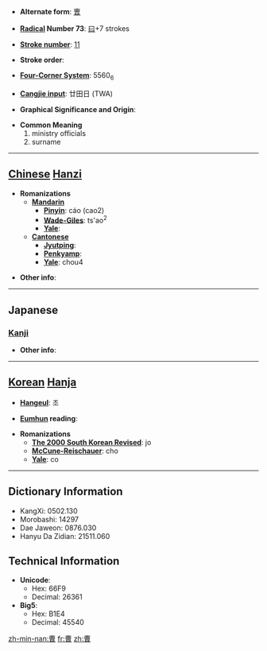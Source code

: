 * '''Alternate form''': [[曺]]

* '''[[Wiktionary:Chinese radical index| Radical]] Number 73''': [[Wiktionary:Chinese radical index 曰|曰]]+7 strokes

* '''[[Wiktionary:Chinese total strokes index|Stroke number]]''': [[Wiktionary:Chinese total strokes index 11|11]]

* '''Stroke order''': 

* '''[[Wiktionary:Chinese four corner index|Four-Corner System]]''': 5560<sub>6</sub>

* '''[[Wiktionary:Chinese Cangjie index|Cangjie input]]''': 廿田日 (TWA)

* '''Graphical Significance and Origin''': 

* '''Common Meaning'''
*#ministry officials
*# surname


----

== [[Chinese]] [[Hanzi]] ==

* '''Romanizations'''
** '''[[Mandarin]]'''
*** '''[[Pinyin]]''': cáo (cao2)
*** '''[[Wade-Giles]]''': ts'ao<sup>2</sup>
*** '''[[Yale]]''': 
** '''[[Cantonese]]'''
*** '''[[Jyutping]]''':
*** '''[[Penkyamp]]''': 
*** '''[[Yale]]''': chou4

* '''Other info''': 

----

==Japanese==
===[[Kanji]]===
{{kanji|on readings=[[そう]] (sō)
|kun readings=[[つかさ]] (tsukasa), [[ともがら]] (tomogara), [[へや]] (heya)
}}

* '''Other info''':  

----

== [[Korean]] [[Hanja]] ==

* '''[[Hangeul]]''': 조

* '''[[Eumhun]] reading''': 

* '''Romanizations'''
** '''[[The 2000 South Korean Revised Romanization|The 2000 South Korean Revised]]''': jo
** '''[[McCune-Reischauer]]''': cho
** '''[[Yale]]''': co

----

== Dictionary Information ==

* KangXi: 0502.130
* Morobashi: 14297
* Dae Jaweon: 0876.030
* Hanyu Da Zidian: 21511.060

== Technical Information ==

* '''Unicode''':
** Hex: 66F9
** Decimal: 26361
* '''Big5''':
** Hex: B1E4
** Decimal: 45540

[[zh-min-nan:曹]]
[[fr:曹]]
[[zh:曹]]